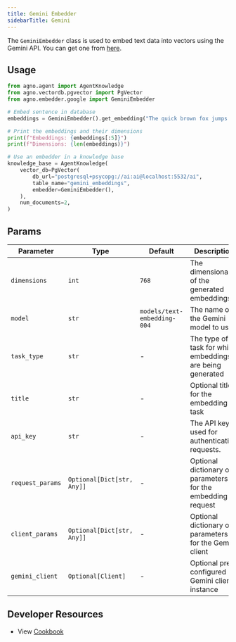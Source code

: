 ```yaml
---
title: Gemini Embedder
sidebarTitle: Gemini
---
```


The `GeminiEmbedder` class is used to embed text data into vectors using the Gemini API. You can get one from [here](https://ai.google.dev/aistudio).

## Usage

```python cookbook/embedders/gemini_embedder.py
from agno.agent import AgentKnowledge
from agno.vectordb.pgvector import PgVector
from agno.embedder.google import GeminiEmbedder

# Embed sentence in database
embeddings = GeminiEmbedder().get_embedding("The quick brown fox jumps over the lazy dog.")

# Print the embeddings and their dimensions
print(f"Embeddings: {embeddings[:5]}")
print(f"Dimensions: {len(embeddings)}")

# Use an embedder in a knowledge base
knowledge_base = AgentKnowledge(
    vector_db=PgVector(
        db_url="postgresql+psycopg://ai:ai@localhost:5532/ai",
        table_name="gemini_embeddings",
        embedder=GeminiEmbedder(),
    ),
    num_documents=2,
)
```

## Params

| Parameter        | Type                       | Default                     | Description                                                 |
| ---------------- | -------------------------- | --------------------------- | ----------------------------------------------------------- |
| `dimensions`     | `int`                      | `768`                       | The dimensionality of the generated embeddings              |
| `model`          | `str`                      | `models/text-embedding-004` | The name of the Gemini model to use                         |
| `task_type`      | `str`                      | -                           | The type of task for which embeddings are being generated   |
| `title`          | `str`                      | -                           | Optional title for the embedding task                       |
| `api_key`        | `str`                      | -                           | The API key used for authenticating requests.               |
| `request_params` | `Optional[Dict[str, Any]]` | -                           | Optional dictionary of parameters for the embedding request |
| `client_params`  | `Optional[Dict[str, Any]]` | -                           | Optional dictionary of parameters for the Gemini client     |
| `gemini_client`  | `Optional[Client]`         | -                           | Optional pre-configured Gemini client instance              |

## Developer Resources
- View [Cookbook](https://github.com/agno-agi/agno/blob/main/cookbook/agent_concepts/knowledge/embedders/gemini_embedder.py)
